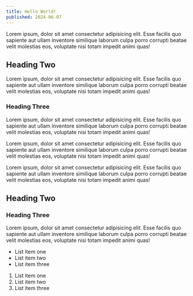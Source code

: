 ```yaml
---
title: Hello World!
published: 2024-06-07
---
```


Lorem ipsum, dolor sit amet consectetur adipisicing elit. Esse facilis quo sapiente aut ullam inventore similique laborum culpa porro corrupti beatae velit molestias eos, voluptate nisi totam impedit animi quas!

## Heading Two

Lorem ipsum, dolor sit amet consectetur adipisicing elit. Esse facilis quo sapiente aut ullam inventore similique laborum culpa porro corrupti beatae velit molestias eos, voluptate nisi totam impedit animi quas!

### Heading Three

Lorem ipsum, dolor sit amet consectetur adipisicing elit. Esse facilis quo sapiente aut ullam inventore similique laborum culpa porro corrupti beatae velit molestias eos, voluptate nisi totam impedit animi quas!

Lorem ipsum, dolor sit amet consectetur adipisicing elit. Esse facilis quo sapiente aut ullam inventore similique laborum culpa porro corrupti beatae velit molestias eos, voluptate nisi totam impedit animi quas!

Lorem ipsum, dolor sit amet consectetur adipisicing elit. Esse facilis quo sapiente aut ullam inventore similique laborum culpa porro corrupti beatae velit molestias eos, voluptate nisi totam impedit animi quas!

## Heading Two

### Heading Three

Lorem ipsum, dolor sit amet consectetur adipisicing elit. Esse facilis quo sapiente aut ullam inventore similique laborum culpa porro corrupti beatae velit molestias eos, voluptate nisi totam impedit animi quas!

- List item one
- List item two
- List item three

1. List item one
2. List item two
3. List item three
